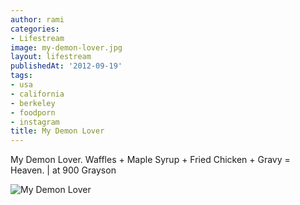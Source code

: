 ```yaml
---
author: rami
categories:
- Lifestream
image: my-demon-lover.jpg
layout: lifestream
publishedAt: '2012-09-19'
tags:
- usa
- california
- berkeley
- foodporn
- instagram
title: My Demon Lover
---
```


My Demon Lover. Waffles + Maple Syrup + Fried Chicken + Gravy = Heaven. | at 900 Grayson

![My Demon Lover](/assets/images/content/lifestream/my-demon-lover.jpg)

